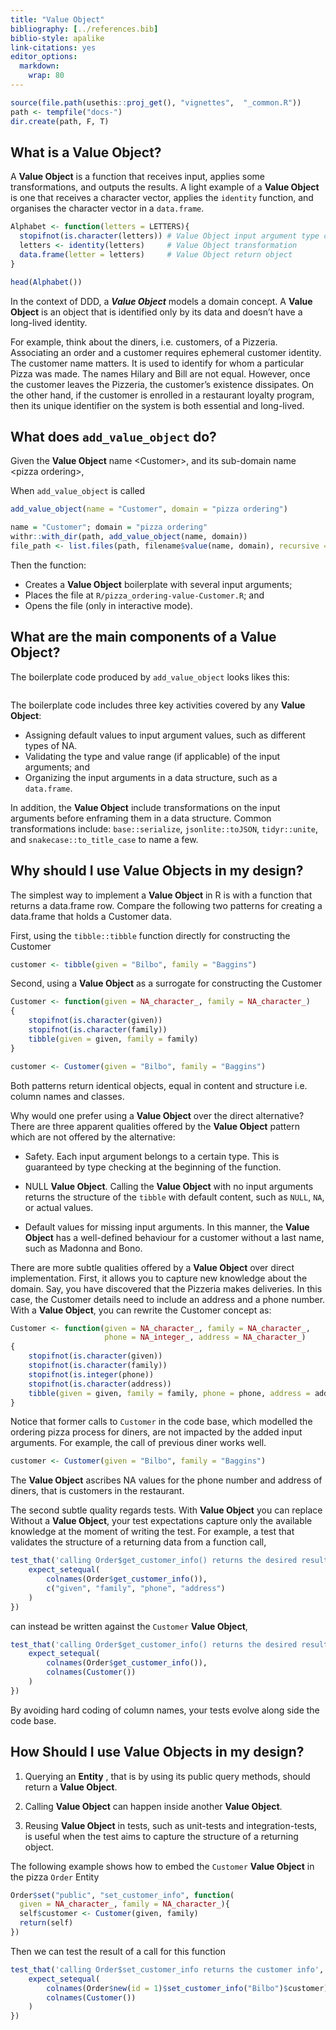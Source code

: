 ---
title: "Value Object"
bibliography: [../references.bib]
biblio-style: apalike
link-citations: yes
editor_options: 
  markdown: 
    wrap: 80
---

```{r, include = FALSE}
source(file.path(usethis::proj_get(), "vignettes",  "_common.R"))
path <- tempfile("docs-")
dir.create(path, F, T)
```

## What is a Value Object?

A **Value Object** is a function that receives input, applies some
transformations, and outputs the results. A light example of a **Value Object**
is one that receives a character vector, applies the `identity` function, and
organises the character vector in a `data.frame`.

```{r, eval=TRUE, echo=FALSE}
Alphabet <- function(letters = LETTERS){
  stopifnot(is.character(letters)) # Value Object input argument type check
  letters <- identity(letters)     # Value Object transformation
  data.frame(letter = letters)     # Value Object return object
}

head(Alphabet())
```

In the context of DDD, a ***Value Object*** models a domain concept. A **Value
Object** is an object that is identified only by its data and doesn't have a
long-lived identity.

For example, think about the diners, i.e. customers, of a Pizzeria. Associating
an order and a customer requires ephemeral customer identity. The customer name
matters. It is used to identify for whom a particular Pizza was made. The names
Hilary and Bill are not equal. However, once the customer leaves the Pizzeria,
the customer's existence dissipates. On the other hand, if the customer is
enrolled in a restaurant loyalty program, then its unique identifier on the
system is both essential and long-lived.

## What does `add_value_object` do?

Given the **Value Object** name \<Customer\>, and its sub-domain name \<pizza
ordering\>,

When `add_value_object` is called

```{r, eval = FALSE, echo = TRUE}
add_value_object(name = "Customer", domain = "pizza ordering")
```

```{r, eval = TRUE, echo = FALSE}
name = "Customer"; domain = "pizza ordering"
withr::with_dir(path, add_value_object(name, domain))
file_path <- list.files(path, filename$value(name, domain), recursive = TRUE)
```

Then the function:

-   Creates a **Value Object** boilerplate with several input arguments;
-   Places the file at `R/pizza_ordering-value-Customer.R`; and
-   Opens the file (only in interactive mode).

## What are the main components of a Value Object?

The boilerplate code produced by `add_value_object` looks likes this:

```{r code = readLines(fs::path(path, file_path)), eval=FALSE, echo=TRUE}
```

The boilerplate code includes three key activities covered by any **Value
Object**:

-   Assigning default values to input argument values, such as different types
    of NA.
-   Validating the type and value range (if applicable) of the input arguments;
    and
-   Organizing the input arguments in a data structure, such as a `data.frame`.

In addition, the **Value Object** include transformations on the input arguments
before enframing them in a data structure. Common transformations include:
`base::serialize`, `jsonlite::toJSON`, `tidyr::unite`, and
`snakecase::to_title_case` to name a few.

## Why should I use Value Objects in my design?

The simplest way to implement a **Value Object** in R is with a function that
returns a data.frame row. Compare the following two patterns for creating a
data.frame that holds a Customer data.

First, using the `tibble::tibble` function directly for constructing the
Customer

```{r, eval=FALSE, echo=TRUE}
customer <- tibble(given = "Bilbo", family = "Baggins")
```

Second, using a **Value Object** as a surrogate for constructing the Customer

```{r, eval=FALSE, echo=TRUE}
Customer <- function(given = NA_character_, family = NA_character_)
{
    stopifnot(is.character(given))
    stopifnot(is.character(family))
    tibble(given = given, family = family)
}

customer <- Customer(given = "Bilbo", family = "Baggins")
```

Both patterns return identical objects, equal in content and structure i.e.
column names and classes.

Why would one prefer using a **Value Object** over the direct alternative? There
are three apparent qualities offered by the **Value Object** pattern which are
not offered by the alternative:

-   Safety. Each input argument belongs to a certain type. This is guaranteed by
    type checking at the beginning of the function.

-   NULL **Value Object**. Calling the **Value Object** with no input arguments
    returns the structure of the `tibble` with default content, such as `NULL`,
    `NA`, or actual values.

-   Default values for missing input arguments. In this manner, the **Value
    Object** has a well-defined behaviour for a customer without a last name,
    such as Madonna and Bono.

There are more subtle qualities offered by a **Value Object** over direct
implementation. First, it allows you to capture new knowledge about the domain.
Say, you have discovered that the Pizzeria makes deliveries. In this case, the
Customer details need to include an address and a phone number. With a **Value
Object**, you can rewrite the Customer concept as:

```{r, eval=FALSE, echo=TRUE}
Customer <- function(given = NA_character_, family = NA_character_, 
                     phone = NA_integer_, address = NA_character_)
{
    stopifnot(is.character(given))
    stopifnot(is.character(family))
    stopifnot(is.integer(phone))
    stopifnot(is.character(address))
    tibble(given = given, family = family, phone = phone, address = address)
}
```

Notice that former calls to `Customer` in the code base, which modelled the
ordering pizza process for diners, are not impacted by the added input
arguments. For example, the call of previous diner works well.

```{r, eval=FALSE, echo=TRUE}
customer <- Customer(given = "Bilbo", family = "Baggins")
```

The **Value Object** ascribes NA values for the phone number and address of
diners, that is customers in the restaurant.

The second subtle quality regards tests. With **Value Object** you can replace
Without a **Value Object**, your test expectations capture only the available
knowledge at the moment of writing the test. For example, a test that validates
the structure of a returning data from a function call,

```{r, eval=FALSE, echo=TRUE}
test_that('calling Order$get_customer_info() returns the desired results', {
    expect_setequal(
        colnames(Order$get_customer_info()),
        c("given", "family", "phone", "address")
    )
})
```

can instead be written against the `Customer` **Value Object**,

```{r, eval=FALSE, echo=TRUE}
test_that('calling Order$get_customer_info() returns the desired results', {
    expect_setequal(
        colnames(Order$get_customer_info()),
        colnames(Customer())
    )
})
```

By avoiding hard coding of column names, your tests evolve along side the code
base.

## How Should I use Value Objects in my design?

1.  Querying an **Entity** , that is by using its public query methods, should
    return a **Value Object**.

2.  Calling **Value Object** can happen inside another **Value Object**.

3.  Reusing **Value Object** in tests, such as unit-tests and integration-tests,
    is useful when the test aims to capture the structure of a returning object.

The following example shows how to embed the `Customer` **Value Object** in the
pizza `Order` Entity

```{r, echo=TRUE, eval=FALSE}
Order$set("public", "set_customer_info", function(
  given = NA_character_, family = NA_character_){
  self$customer <- Customer(given, family)
  return(self)
})  
```

Then we can test the result of a call for this function

```{r, echo=TRUE, eval=FALSE}
test_that('calling Order$set_customer_info returns the customer info', {
    expect_setequal(
        colnames(Order$new(id = 1)$set_customer_info("Bilbo")$customer),
        colnames(Customer())
    )
})
```
